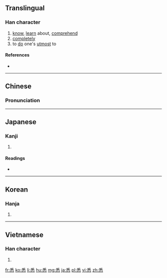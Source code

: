 ==Translingual==

===Han character===
{{Han char|rn=61|rad=心|as=07|sn=11|four=2033<sub>9</sub>|canj=竹木心 (HDP)|ids=⿱[[釆]][[心]]}}

# [[know]], [[learn]] about, [[comprehend]]
# [[completely]]
# to [[do]] one's [[utmost]] to

====References====
* {{Han ref|kx=0386.320|dkj=10635|dj=0719.050|hdz=42301.070|uh=6089|ud=24713|bh=B178|bd=45432}}

----

==Chinese==
{{zh-forms}}

===Pronunciation===
{{zh-pron
|m=xī
|c=sik1
|mc=y
|oc=y
|ma=
|cat=v,adv
}}

----

==Japanese==

===Kanji===
{{ja-kanji|grade=|rs=心07}}

# {{defn|lang=ja|sort=心07}}

====Readings====
* {{ja-readings|on=[[しつ]] (shitsu)|kun=[[つくす]] (tsukusu), [[ことごとく]] (kotogotoku)}}

----

==Korean==

===Hanja===
{{ko-hanja|hangeul=실|eumhun=|rv=sil|mr=sil|y=sil}}

# {{defn|lang=ko|sort=心07}}

----

==Vietnamese==

===Han character===
{{vi-hantu|[[tạt]], [[dứt]], [[tất]], [[tắt]]|rs=心07}}

# {{defn|lang=vi|sort=心07}}

[[fr:悉]]
[[ko:悉]]
[[li:悉]]
[[hu:悉]]
[[mg:悉]]
[[ja:悉]]
[[pl:悉]]
[[vi:悉]]
[[zh:悉]]